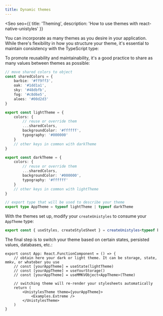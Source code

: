 ```yaml
---
title: Dynamic themes
---
```



<Seo
    seo={{
        title: 'Theming',
        description: 'How to use themes with react-native-unistyles'
    }}
>

You can incorporate as many themes as you desire in your application. While there's flexibility in how you structure your theme, it's essential to maintain consistency with the TypeScript type:

To promote reusability and maintainability, it's a good practice to share as many values between themes as possible:

```ts
// move shared colors to object
const sharedColors = {
    barbie: '#ff9ff3',
    oak: '#1dd1a1',
    sky: '#48dbfb',
    fog: '#c8d6e5',
    aloes: '#00d2d3'
}

export const lightTheme = {
    colors: {
        // reuse or override them
        ...sharedColors,
        backgroundColor: '#ffffff',
        typography: '#000000'
    }
    // other keys in common with darkTheme
}

export const darkTheme = {
    colors: {
        // reuse or override them
        ...sharedColors,
        backgroundColor: '#000000',
        typography: '#ffffff'
    }
    // other keys in common with lightTheme
}

// export type that will be used to describe your theme
export type AppTheme = typeof lightTheme | typeof darkTheme
```

With the themes set up, modify your  `createUnistyles` to consume your `AppTheme` type:

```ts
export const { useStyles, createStyleSheet } = createUnistyles<typeof breakpoints, AppTheme>(breakpoints)
```

The final step is to switch your theme based on certain states, persisted values, databases, etc.:

```tsx
export const App: React.FunctionComponent = () => {
    // obtain here your dark or light theme. It can be storage, state, mmkv, or whateber you use
    // const [yourAppTheme] = useState(lightTheme)
    // const [yourAppTheme] = useYourStorage()
    // const [yourAppTheme] = useMMKVObject<AppTheme>(Theme)

    // switching theme will re-render your stylesheets automatically
    return (
        <UnistylesTheme theme={yourAppTheme}>
            <Examples.Extreme />
        </UnistylesTheme>
    )
}
```

</Seo>
